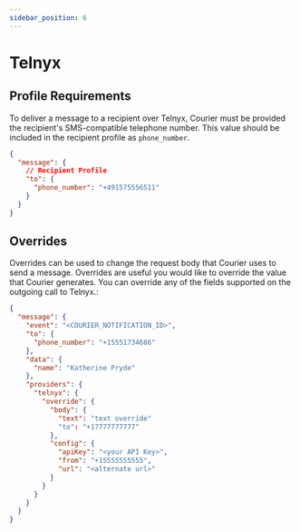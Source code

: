 ```yaml
---
sidebar_position: 6
---
```


# Telnyx

## Profile Requirements

To deliver a message to a recipient over Telnyx, Courier must be provided the recipient's SMS-compatible telephone number. This value should be included in the recipient profile as `phone_number`.

```json title=JSON
{
  "message": {
    // Recipient Profile
    "to": {
      "phone_number": "+491575556511"
    }
  }
}
```

## Overrides

Overrides can be used to change the request body that Courier uses to send a message. Overrides are useful you would like to override the value that Courier generates. You can override any of the fields supported on the outgoing call to Telnyx.:

```json title=JSON
{
  "message": {
    "event": "<COURIER_NOTIFICATION_ID>",
    "to": {
      "phone_number": "+15551734686"
    },
    "data": {
      "name": "Katherine Pryde"
    },
    "providers": {
      "telnyx": {
        "override": {
          "body": {
            "text": "text override"
            "to": "+17777777777"
          },
          "config": {
            "apiKey": "<your API Key>",
            "from": "+15555555555",
            "url": "<alternate url>"
          }
        }
      }
    }
  }
}
```
